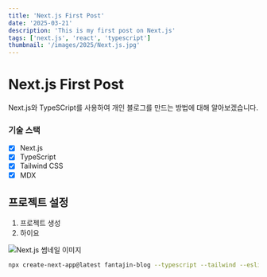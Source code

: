 ```yaml
---
title: 'Next.js First Post'
date: '2025-03-21'
description: 'This is my first post on Next.js'
tags: ['next.js', 'react', 'typescript']
thumbnail: '/images/2025/Next.js.jpg'
---
```


# Next.js First Post

Next.js와 TypeSCript를 사용하여 개인 블로그를 만드는 방법에 대해 알아보겠습니다.

### 기술 스택

- [x] Next.js
- [x] TypeScript
- [x] Tailwind CSS
- [x] MDX

## 프로젝트 설정

1. 프로젝트 생성
2. 하이요

![Next.js 썸네일 이미지](/images/2025/Next.js.jpg)

```bash
npx create-next-app@latest fantajin-blog --typescript --tailwind --eslint
```
